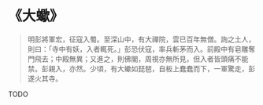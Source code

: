 # 《大蠍》

> 明彭將軍宏，征寇入蜀。至深山中，有大禪院，雲已百年無僧。詢之土人，則曰：「寺中有妖，入者輒死。」彭恐伏寇，率兵斬茅而入。前殿中有皂雕奪門飛去；中殿無異；又進之，則佛閣，周視亦無所見，但入者皆頭痛不能禁。彭親入，亦然。少頃，有大蠍如琵琶，自板上蠢蠢而下，一軍驚走，彭遂火其寺。

TODO
